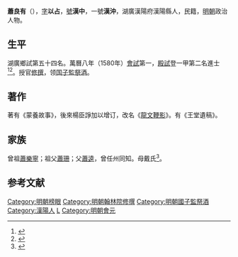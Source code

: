 {{明清人物信息框
| 姓名 = 蕭良有
| 原名 =
| 圖片名稱= 
| 圖片大小 =
| 圖片說明 = 
| 最高職務 = 國子監祭酒
| 國家 = 大明 
| 爵位 =
| 籍貫 = 湖廣漢陽府漢陽縣
| 族裔 = 
| 旗籍 = 
| 字號 = 
| 諡號 =
| 出生日期 = 生年不詳
| 出生地點 = 
| 逝世日期 = 卒年不詳
| 逝世地點 =
| 墓葬 =
| 配偶 = 
| 親屬 = 弟 [[蕭良譽|蕭良譽]]
| 出身 =
* 萬曆八年庚辰科會試第一
* 萬曆八年庚辰科一甲第二名進士
| 經歷 =
| 著作 =  
}}
'''蕭良有'''（{{bd|1549年|？|1602年|？|catIdx=X蕭}}），[[表字|字]]'''以占'''，[[號|號]]'''漢中'''，一號'''漢沖'''，湖廣漢陽府漢陽縣人，民籍，[[明朝|明朝]]政治人物。

== 生平 ==
湖廣鄉試第五十四名。萬曆八年（1580年）[[會試|會試]]第一，[[殿試|殿試]]登一甲第二名進士<ref>{{Cite book|title=《皇明贡举考》卷五|last=（明）[[张朝瑞|张朝瑞]]|first=|publisher=《续修四库全书》史部第828册|year=|isbn=|location=|pages=}}</ref><ref>{{Cite book|title=贡举志五种 上|last=鲁小俊，江俊伟著|first=|publisher=武汉：武汉大学出版社|year=2009|isbn=978-7-307-07043-1|location=|pages=}}</ref>。授官[[修撰|修撰]]，领[[国子監祭酒|国子監祭酒]]。

==著作==
著有《蒙養故事》，後來楊臣諍加以增订，改名《[[龍文鞭影|龍文鞭影]]》。有《王堂遺稿》。

== 家族 ==
曾祖[[蕭樂寧|蕭樂寧]]；祖父[[蕭珊|蕭珊]]；父[[蕭逵|蕭逵]]，曾任州同知。母戴氏<ref>{{Cite book|title=天一阁藏明代科举录选刊 登科录 点校本|last=龚延明主编|first=|publisher=宁波出版社|year=2016|isbn=978-7-5526-2320-8|location=宁波|pages=|quote=《天一閣藏明代科舉錄選刊.登科錄》之《萬曆八年庚辰科登科錄》}}</ref>。

==参考文献==
{{reflist}}
{{萬曆八年庚辰科殿試金榜}}

{{DEFAULTSORT:Xiao蕭}}
[[Category:明朝榜眼|Category:明朝榜眼]]
[[Category:明朝翰林院修撰|Category:明朝翰林院修撰]]
[[Category:明朝國子監祭酒|Category:明朝國子監祭酒]]
[[Category:漢陽人|Category:漢陽人]]
[[Category:蕭姓|L]]
[[Category:明朝會元|Category:明朝會元]]
